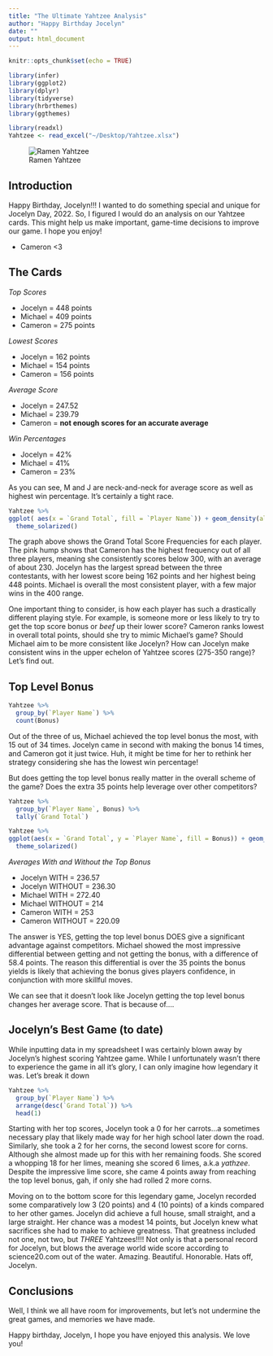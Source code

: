 ```yaml
---
title: "The Ultimate Yahtzee Analysis"
author: "Happy Birthday Jocelyn"
date: ""
output: html_document
---
```


```r
knitr::opts_chunk$set(echo = TRUE)
```

```r
library(infer)
library(ggplot2)
library(dplyr)
library(tidyverse)
library(hrbrthemes)
library(ggthemes)

```

```r
library(readxl)
Yahtzee <- read_excel("~/Desktop/Yahtzee.xlsx")

```

![Ramen Yahtzee](https://m.media-amazon.com/images/S/aplus-media/vc/49b1bd50-2755-46c9-9688-660378b4bff4.__CR0,27,1920,594_PT0_SX970_V1___.jpg)


## Introduction

Happy Birthday, Jocelyn!!! I wanted to do something special and unique for Jocelyn Day, 2022. So, I figured I would do an analysis on our Yahtzee cards. This might help us make important, game-time decisions to improve our game. I hope you enjoy! 

- Cameron <3 

## The Cards 

*Top Scores*

- Jocelyn = 448 points 
- Michael = 409 points 
- Cameron = 275 points 

*Lowest Scores*

- Jocelyn = 162 points 
- Michael = 154 points
- Cameron = 156 points 

*Average Score* 


- Jocelyn = 247.52
- Michael = 239.79
- Cameron = **not enough scores for an accurate average** 

*Win Percentages* 

- Jocelyn = 42%
- Michael = 41% 
- Cameron = 23%


As you can see, M and J are neck-and-neck for average score as well as highest win percentage. It's certainly a tight race. 


```r
Yahtzee %>%
ggplot( aes(x = `Grand Total`, fill = `Player Name`)) + geom_density(alpha = 0.6) + labs(x = "Grand Total Score", y = "Frequency Percentage", title = "Grand Total Frequencies By Player") +
  theme_solarized()
```


The graph above shows the Grand Total Score Frequencies for each player. The pink hump shows that Cameron has the highest frequency out of all three players, meaning she consistently scores below 300, with an average of about 230. Jocelyn has the largest spread between the three contestants, with her lowest score being 162 points and her highest being 448 points. Michael is overall the most consistent player, with a few major wins in the 400 range. 


One important thing to consider, is how each player has such a drastically different playing style. For example, is someone more or less likely to try to get the top score bonus or *beef* up their lower score? Cameron ranks lowest in overall total points, should she try to mimic Michael's game? Should Michael aim to be more consistent like Jocelyn? How can Jocelyn make consistent wins in the upper echelon of Yahtzee scores (275-350 range)? Let's find out. 


## Top Level Bonus 

```r
Yahtzee %>%
  group_by(`Player Name`) %>%
  count(Bonus)
```
Out of the three of us, Michael achieved the top level bonus the most, with 15 out of 34 times. Jocelyn came in second with making the bonus 14 times, and Cameron got it just twice. Huh, it might be time for her to rethink her strategy considering she has the lowest win percentage!

But does getting the top level bonus really matter in the overall scheme of the game? Does the extra 35 points help leverage over other competitors? 

```r
Yahtzee %>%
  group_by(`Player Name`, Bonus) %>%
  tally(`Grand Total`) 
```
```r


Yahtzee %>%
ggplot(aes(x = `Grand Total`, y = `Player Name`, fill = Bonus)) + geom_col() +  coord_flip() +
  theme_solarized() 
```

*Averages With and Without the Top Bonus* 

- Jocelyn WITH = 236.57
- Jocelyn WITHOUT = 236.30
- Michael WITH = 272.40
- Michael WITHOUT = 214
- Cameron WITH = 253
- Cameron WITHOUT = 220.09


The answer is YES, getting the top level bonus DOES give a significant advantage against competitors. Michael showed the most impressive differential between getting and not getting the bonus, with a difference of 58.4 points. The reason this differential is over the 35 points the bonus yields is likely that achieving the bonus gives players confidence, in conjunction with more skillful moves. 

We can see that it doesn't look like Jocelyn getting the top level bonus changes her average score. That is because of....

## Jocelyn's Best Game (to date)

While inputting data in my spreadsheet I was certainly blown away by Jocelyn's highest scoring Yahtzee game. While I unfortunately wasn't there to experience the game in all it's glory, I can only imagine how legendary it was. Let's break it down 

```r
Yahtzee %>%
  group_by(`Player Name`) %>%
  arrange(desc(`Grand Total`)) %>%
  head(1)
```

Starting with her top scores, Jocelyn took a 0 for her carrots...a sometimes necessary play that likely made way for her high school later down the road. Similarly, she took a 2 for her corns, the second lowest score for corns. Although she almost made up for this with her remaining foods. She scored a whopping 18 for her limes, meaning she scored 6 limes, a.k.a *yathzee*. Despite the impressive lime score, she came 4 points away from reaching the top level bonus, gah, if only she had rolled 2 more corns. 

Moving on to the bottom score for this legendary game, Jocelyn recorded some comparatively low 3 (20 points) and 4 (10 points) of a kinds compared to her other games. Jocelyn did achieve a full house, small straight, and a large straight. Her chance was a modest 14 points, but Jocelyn knew what sacrifices she had to make to achieve greatness. That greatness included not one, not two, but *THREE* Yahtzees!!!! Not only is that a personal record for Jocelyn, but blows the average world wide score according to science20.com out of the water. Amazing. Beautiful. Honorable. Hats off, Jocelyn. 

## Conclusions 

Well, I think we all have room for improvements, but let's not undermine the great games, and memories we have made. 

Happy birthday, Jocelyn, I hope you have enjoyed this analysis. We love you! 






